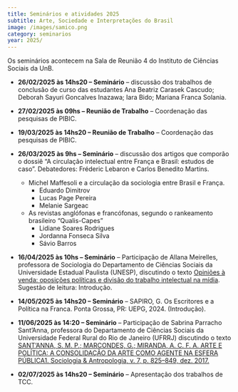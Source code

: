 ```yaml
---
title: Seminários e atividades 2025
subtitle: Arte, Sociedade e Interpretações do Brasil
image: /images/samico.png
category: seminarios
year: 2025/
---
```


Os seminários acontecem na Sala de Reunião 4 do Instituto de Ciências Sociais da UnB.
 
* **26/02/2025 às 14hs20 -- Seminário** -- discussão dos trabalhos de conclusão de curso das estudantes Ana Beatriz Carasek Cascudo; Deborah Sayuri Goncalves Inazawa; Iara Bido; Mariana Franca Solania.

* **27/02/2025 às 09hs -- Reunião de Trabalho** -- Coordenação das pesquisas de PIBIC.

* **19/03/2025 às 14hs20 -- Reunião de Trabalho** -- Coordenação das pesquisas de PIBIC.

* **26/03/2025 às 9hs -- Seminário** -- discussão dos artigos que comporão o dossiê  "A circulação intelectual entre França e Brasil: estudos de caso". Debatedores: Fréderic Lebaron e Carlos Benedito Martins.

    - Michel Maffesoli e a circulação da sociologia entre Brasil e França.
        - Eduardo Dimitrov
        - Lucas Page Pereira
        - Melanie Sargeac

    - As revistas anglófonas e francófonas, segundo o rankeamento brasileiro "Qualis-Capes"
        - Lidiane Soares Rodrigues
        - Jordanna Fonseca Silva
        - Sávio Barros

    
* **16/04/2025 às 10hs -- Seminário** -- Participação de Allana Meirelles, professora de Sociologia do Departamento de Ciências Sociais da Universidade Estadual Paulista (UNESP), discutindo o texto [Opiniões à venda: oposições políticas e divisão do trabalho intelectual na mídia](https://www.teses.usp.br/teses/disponiveis/8/8132/tde-03122021-221308/pt-br.php). Sugestão de leitura: Introdução.
		
* **14/05/2025 às 14hs20 -- Seminário** -- SAPIRO, G. Os Escritores e a Política na Franca. Ponta Grossa, PR: UEPG, 2024. (Introdução).


* **11/06/2025 às 14:20 -- Seminário** -- Participação de Sabrina Parracho Sant'Anna, professora do Departamento de Ciências Sociais da Universidade Federal Rural do Rio de Janeiro (UFRRJ) discutindo o texto [SANT’ANNA, S. M. P.; MARCONDES, G.; MIRANDA, A. C. F. A. ARTE E POLÍTICA: A CONSOLIDAÇÃO DA ARTE COMO AGENTE NA ESFERA PÚBLICA1. Sociologia & Antropologia, v. 7, p. 825–849, dez. 2017.](https://www.scielo.br/j/sant/a/cZ8MD5qQG9mKyqTk5Cy8S5g/?lang=pt)


* **02/07/2025 às 14hs20 -- Seminário** -- Apresentação dos trabalhos de TCC.